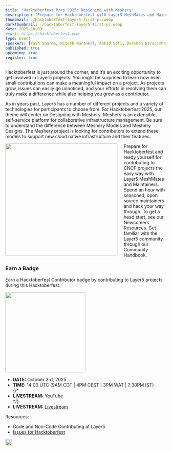```yaml
---
title: "Hacktoberfest Prep 2025: Designing with Meshery"
description: "Prepare for Hacktoberfest with Layer5 MeshMates and Maintainers. Join seasoned open source maintainers, hack through easy issues, and grow your skills. Discover Newcomers resources and explore the Layer5 Community Handbook."
thumbnail: ./hacktoberfest-layer5-first-pr.webp
darkthumbnail: ./hacktoberfest-layer5-first-pr.webp
date: 2025-10-03
#eurl: https://hacktoberfest.com
type: Event
speakers: [Yash Sharma, Ritesh Karankal, Aabid Sofi, Darshan Narasimha, Naman Verma]
published: true
upcoming: true
register: true
---
```



<p>
<Link to="/programs/hacktoberfest">Hacktoberfest</Link> is just around the corner, and it’s an exciting opportunity to get involved in Layer5 projects. You might be surprised to learn how even small contributions can make a meaningful impact on a project. As projects grow, issues can easily go unnoticed, and your efforts in resolving them can truly make a difference while also helping you grow as a contributor.
</p>

<p>As in years past, Layer5 has a number of different projects and a variety of technologies for participants to choose from. For Hacktoberfest 2025, our theme will center on Designing with Meshery. <Link to="/cloud-native-management/meshery">Meshery</Link> is an extensible, self-service platform for collaborative infrastructure management. Be sure to understand the <Link to="/blog/meshery/comparing-meshery-models-and-meshery-designs">difference between Meshery Models and Meshery Designs</Link>. The Meshery project is looking for contributors to extend these models to support new cloud native infrastructure and their features.</p>

<img src={hacktoberfestOpenArms} style="width: 350px; margin-right: 20px; float: left;"/>

<p>
Prepare for Hacktoberfest and ready yourself for contributing to CNCF projects the easy way with Layer5 <Link to="/community/meshmates">MeshMates</Link> and Maintainers. Spend an hour with seasoned, open source maintainers and hack your way through. To get a head start, see our <Link to="/community/newcomers">Newcomers Resources</Link>. Get familiar with the Layer5 community through our <Link to="/community/handbook">Community Handbook</Link>.
</p>

<h3>Earn a Badge </h3> 
<p>Earn a Hacktoberfest Contributor badge by contributing to Layer5 projects during this Hacktoberfest.</p>
<img src={hacktoberfestBadge} style="width: 250px"/>

<ul>
    <li><strong>DATE: </strong>October 3rd, 2025</li>
    <li><strong>TIME: </strong> 14:00 UTC (9AM CDT | 4PM CEST | 3PM WAT | 7:30PM IST)</li>
    {/* <li><strong>LIVESTREAM:</strong> <a href="https://www.youtube.com/watch?v=iKe52yMWWK4">YouTube</a></li> */}
     <li><strong>LIVESTREAM:</strong> <a href="https://youtube.com/live/1-oaEy0Pm5I?feature=share">Livestream</a></li>
</ul>

<p> Resources:</p>

<ul>
    <li><Link to="/blog/open-source/ways-to-contribute-at-layer5">Code and Non-Code Contributing at Layer5</Link></li>
    <li><a href="https://github.com/issues?q=is%3Aopen%20is%3Aissue%20archived%3Afalse%20(org%3Alayer5io%20OR%20org%3Ameshery%20OR%20org%3Aservice-mesh-performance%20OR%20org%3Aservice-mesh-patterns%20OR%20org%3Alayer5labs%20OR%20org%3Ameshery-extensions)%20label%3Ahacktoberfest">Issues for Hacktoberfest</a></li>
</ul>

<img src={hacktoberfestTheme} style="width: fit-content;"/>